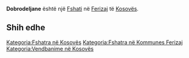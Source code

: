 {{Fshat në 
 | Emri                = Dobrodeljane
 | Emri (Rasa dhanore) = 
 | Figura              = 
 | Shteti              = Kosovës
 | Komuna              = Ferizaj
 | Kodi postar         = 
 | Sipërfaqja          = 
 | Popullsia           = 0
 | Regj. i popullsisë  = 
 | Dend. e popullsisë  = 
 | Faqja zyrtare       = 
 <!--- Koordinatat ----> 
 | Gjerësia            = 42.38583
 | Gjatësia            = 20.74806
 | Lartësia            = 
}}
'''Dobrodeljane''' është një [[Fshati]] në [[ Ferizaj ]] të [[ Kosovës ]].

<!-- == Gjeografia == -->
<!-- == Historia == -->
<!-- == Demografia == -->
== Shih edhe ==
{{Komuna Ferizaj}}
{{Kosovo-Administrata-Cung}}

[[Kategoria:Fshatra në Kosovës]]
[[Kategoria:Fshatra në Kommunes Ferizaj]]
[[Kategoria:Vendbanime në Kosovës]]